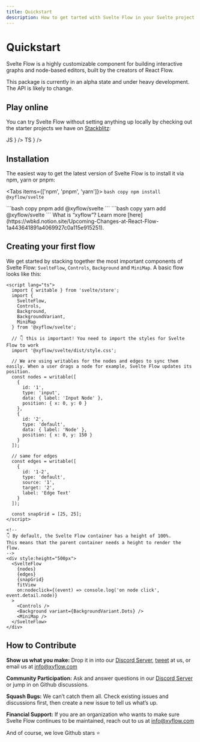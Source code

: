 ```yaml
---
title: Quickstart
description: How to get tarted with Svelte Flow in your Svelte project
---
```



# Quickstart

Svelte Flow is a highly customizable component for building interactive graphs and node-based editors, built by the creators of React Flow.

<Callout>
  This package is currently in an alpha state and under heavy development. The
  API is likely to change.
</Callout>

## Play online

You can try Svelte Flow without setting anything up locally by checking out the starter projects we have on [Stackblitz](https://stackblitz.com):

<Cards num={2}>
  <Card
    title="new.svelteflow.dev/js"
    href="https://new.svelteflow.dev/js"
    icon={
      <div className="rounded-full w-10 h-10 bg-yellow-200 text-gray-700 font-black flex items-center justify-center">
        JS
      </div>
    }
  />
  <Card
    title="new.svelteflow.dev/ts"
    href="https://new.svelteflow.dev/ts"
    icon={
      <div className="rounded-full w-10 h-10 bg-blue-500 text-white font-black flex items-center justify-center">
        TS
      </div>
    }
  />
</Cards>

## Installation

The easiest way to get the latest version of Svelte Flow is to install it via npm, yarn or pnpm:

<Tabs items={['npm', 'pnpm', 'yarn']}>
  <Tab>
    ```bash copy
    npm install @xyflow/svelte
    ```

  </Tab>
  <Tab>
    ```bash copy
    pnpm add @xyflow/svelte
    ```

  </Tab>
  <Tab>
    ```bash copy
    yarn add @xyflow/svelte
    ```

  </Tab>
</Tabs>
What is “xyflow”? Learn more [here](https://wbkd.notion.site/Upcoming-Changes-at-React-Flow-1a443641891a4069927c0a115e915251).

## Creating your first flow

We get started by stacking together the most important components of Svelte Flow: `SvelteFlow`, `Controls`, `Background` and `MiniMap`. A basic flow looks like this:

```svelte
<script lang="ts">
  import { writable } from 'svelte/store';
  import {
    SvelteFlow,
    Controls,
    Background,
    BackgroundVariant,
    MiniMap
  } from '@xyflow/svelte';

  // 👇 this is important! You need to import the styles for Svelte Flow to work
  import '@xyflow/svelte/dist/style.css';

  // We are using writables for the nodes and edges to sync them easily. When a user drags a node for example, Svelte Flow updates its position.
  const nodes = writable([
    {
      id: '1',
      type: 'input',
      data: { label: 'Input Node' },
      position: { x: 0, y: 0 }
    },
    {
      id: '2',
      type: 'default',
      data: { label: 'Node' },
      position: { x: 0, y: 150 }
    }
  ]);

  // same for edges
  const edges = writable([
    {
      id: '1-2',
      type: 'default',
      source: '1',
      target: '2',
      label: 'Edge Text'
    }
  ]);

  const snapGrid = [25, 25];
</script>

<!--
👇 By default, the Svelte Flow container has a height of 100%.
This means that the parent container needs a height to render the flow.
-->
<div style:height="500px">
  <SvelteFlow
    {nodes}
    {edges}
    {snapGrid}
    fitView
    on:nodeclick={(event) => console.log('on node click', event.detail.node)}
  >
    <Controls />
    <Background variant={BackgroundVariant.Dots} />
    <MiniMap />
  </SvelteFlow>
</div>
```

## How to Contribute

**Show us what you make:** Drop it in into our [Discord Server](https://discord.com/invite/Bqt6xrs), [tweet](https://twitter.com/reactflowdev) at us, or email us at info@xyflow.com

**Community Participation:** Ask and answer questions in our [Discord Server](https://discord.com/invite/Bqt6xrs) or jump in on Github discussions.

**Squash Bugs:** We can’t catch them all. Check existing issues and discussions first, then create a new issue to tell us what’s up.

**Financial Support:** If you are an organization who wants to make sure Svelte Flow continues to be maintained, reach out to us at info@xyflow.com

And of course, we love Github stars ⭐
